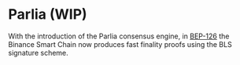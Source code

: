 # Parlia (WIP)

With the introduction of the Parlia consensus engine, in [BEP-126](https://github.com/bnb-chain/BEPs/blob/master/BEPs/BEP126.md) the Binance Smart Chain now produces fast finality proofs using the BLS signature scheme.
